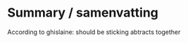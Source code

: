 # Summary / samenvatting {.unnumbered}

According to ghislaine: should be sticking abtracts together